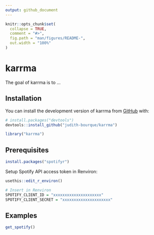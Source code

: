 ```yaml
---
output: github_document
---
```


<!-- README.md is generated from README.Rmd. Please edit that file -->

```r
knitr::opts_chunk$set(
  collapse = TRUE,
  comment = "#>",
  fig.path = "man/figures/README-",
  out.width = "100%"
)
```

# karrma

<!-- badges: start -->
<!-- badges: end -->

The goal of karrma is to ...

## Installation

You can install the development version of karrma from [GitHub](https://github.com/) with:

```r
# install.packages("devtools")
devtools::install_github("judith-bourque/karrma")
```

```r
library("karrma")
```

## Prerequisites

```r
install.packages("spotifyr")
```

Setup Spotify API access token in Renviron:

```r
usethis::edit_r_environ()

# Insert in Renviron
SPOTIFY_CLIENT_ID = "xxxxxxxxxxxxxxxxxxxxx"
SPOTIFY_CLIENT_SECRET = "xxxxxxxxxxxxxxxxxxxxx"
```

## Examples

```r
get_spotify()
```


